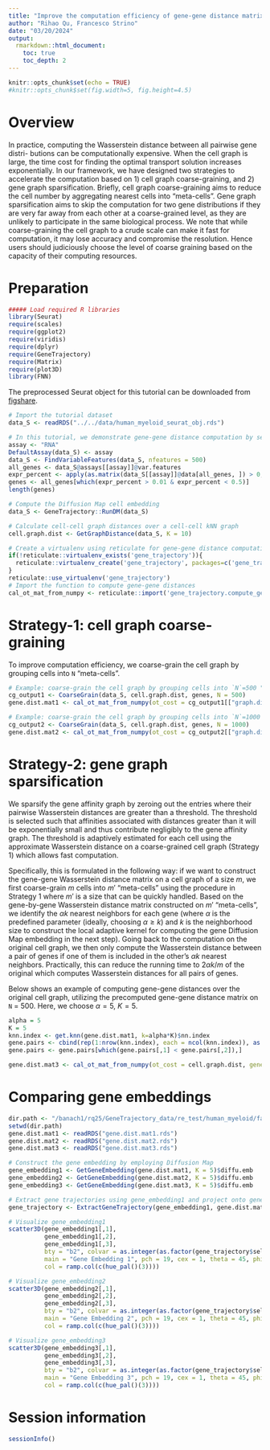 ```yaml
---
title: "Improve the computation efficiency of gene-gene distance matrix"
author: "Rihao Qu, Francesco Strino"
date: "03/20/2024"
output: 
  rmarkdown::html_document:
    toc: true
    toc_depth: 2
---
```

  
```r
knitr::opts_chunk$set(echo = TRUE)
#knitr::opts_chunk$set(fig.width=5, fig.height=4.5) 
```

# Overview
In practice, computing the Wasserstein distance between all pairwise gene distri- butions can be computationally expensive. When the cell graph is large, the time cost for finding the optimal transport solution increases exponentially. In our framework, we have designed two strategies to accelerate the computation based on 1) cell graph coarse-graining, and 2) gene graph sparsification. Briefly, cell graph coarse-graining aims to reduce the cell number by aggregating nearest cells into “meta-cells”. Gene graph sparsification aims to skip the computation for two gene distributions if they are very far away from each other at a coarse-grained level, as they are unlikely to participate in the same biological process. We note that while coarse-graining the cell graph to a crude scale can make it fast for computation, it may lose accuracy and compromise the resolution. Hence users should judiciously choose the level of coarse graining based on the capacity of their computing resources.

# Preparation
```r
##### Load required R libraries
library(Seurat)
require(scales)
require(ggplot2)
require(viridis)
require(dplyr)
require(GeneTrajectory)
require(Matrix)
require(plot3D)
library(FNN)
```

The preprocessed Seurat object for this tutorial can be downloaded from [figshare](https://figshare.com/articles/dataset/Processed_Seurat_objects_for_GeneTrajectory_inference_Gene_Trajectory_Inference_for_Single-cell_Data_by_Optimal_Transport_Metrics_/25243225).

```r
# Import the tutorial dataset
data_S <- readRDS("../../data/human_myeloid_seurat_obj.rds")

# In this tutorial, we demonstrate gene-gene distance computation by selecting the genes expressed by 1% to 50% of cells among the top 500 variable genes. 
assay <- "RNA"
DefaultAssay(data_S) <- assay
data_S <- FindVariableFeatures(data_S, nfeatures = 500)
all_genes <- data_S@assays[[assay]]@var.features
expr_percent <- apply(as.matrix(data_S[[assay]]@data[all_genes, ]) > 0, 1, sum)/ncol(data_S)
genes <- all_genes[which(expr_percent > 0.01 & expr_percent < 0.5)]
length(genes)

# Compute the Diffusion Map cell embedding
data_S <- GeneTrajectory::RunDM(data_S)

# Calculate cell-cell graph distances over a cell-cell kNN graph
cell.graph.dist <- GetGraphDistance(data_S, K = 10)

# Create a virtualenv using reticulate for gene-gene distance computation
if(!reticulate::virtualenv_exists('gene_trajectory')){
  reticulate::virtualenv_create('gene_trajectory', packages=c('gene_trajectory'))
}
reticulate::use_virtualenv('gene_trajectory')
# Import the function to compute gene-gene distances
cal_ot_mat_from_numpy <- reticulate::import('gene_trajectory.compute_gene_distance_cmd')$cal_ot_mat_from_numpy
```

# Strategy-1: cell graph coarse-graining
To improve computation efficiency, we coarse-grain the cell graph by grouping cells into `N` "meta-cells".
```r
# Example: coarse-grain the cell graph by grouping cells into `N`=500 "meta-cells"
cg_output1 <- CoarseGrain(data_S, cell.graph.dist, genes, N = 500)
gene.dist.mat1 <- cal_ot_mat_from_numpy(ot_cost = cg_output1[["graph.dist"]], gene_expr = cg_output1[["gene.expression"]])

# Example: coarse-grain the cell graph by grouping cells into `N`=1000 "meta-cells", which will take a longer time to complete as compared with using `N`=500 "meta-cells". However, it can better preserve the local geometry of the cell graph.
cg_output2 <- CoarseGrain(data_S, cell.graph.dist, genes, N = 1000)
gene.dist.mat2 <- cal_ot_mat_from_numpy(ot_cost = cg_output2[["graph.dist"]], gene_expr = cg_output2[["gene.expression"]])
```


# Strategy-2: gene graph sparsification
We sparsify the gene affinity graph by zeroing out the entries where their pairwise Wasserstein distances are greater than a threshold. The threshold is selected such that affinities associated with distances greater than it will be exponentially small and thus contribute negligibly to the gene affinity graph. The threshold is adaptively estimated for each cell using the approximate Wasserstein distance on a coarse-grained cell graph (Strategy 1) which allows fast computation.

Specifically, this is formulated in the following way: if we want to construct the gene-gene Wasserstein distance matrix on a cell graph of a size $m$, we first coarse-grain $m$ cells into $m′$ “meta-cells” using the procedure in Strategy 1 where $m′$ is a size that can be quickly handled. Based on the gene-by-gene Wasserstein distance matrix constructed on $m′$ “meta-cells”, we identify the $αk$ nearest neighbors for each gene (where $α$ is the predefined parameter (ideally, choosing $α \geq k$) and $k$ is the neighborhood size to construct the local adaptive kernel for computing the gene Diffusion Map embedding in the next step). Going back to the computation on the original cell graph, we then only compute the Wasserstein distance between a pair of genes if one of them is included in the other’s $αk$ nearest neighbors. Practically, this can reduce the running time to $2αk/m$ of the original which computes Wasserstein distances for all pairs of genes.

Below shows an example of computing gene-gene distances over the original cell graph, utilizing the precomputed gene-gene distance matrix on `N` = 500. Here, we choose $α=5$, $K=5$.

```r
alpha = 5
K = 5
knn.index <- get.knn(gene.dist.mat1, k=alpha*K)$nn.index 
gene.pairs <- cbind(rep(1:nrow(knn.index), each = ncol(knn.index)), as.integer(t(knn.index)))
gene.pairs <- gene.pairs[which(gene.pairs[,1] < gene.pairs[,2]),]

gene.dist.mat3 <- cal_ot_mat_from_numpy(ot_cost = cell.graph.dist, gene_expr = t(as.matrix(data_S[[assay]]@data[genes,])), gene_pairs = gene.pairs-1L) # Here, using -1L is to match the indexing criterion in Python.
```

# Comparing gene embeddings 

```r
dir.path <- "/banach1/rq25/GeneTrajectory_data/re_test/human_myeloid/fast_computation/"
setwd(dir.path)
gene.dist.mat1 <- readRDS("gene.dist.mat1.rds")
gene.dist.mat2 <- readRDS("gene.dist.mat2.rds")
gene.dist.mat3 <- readRDS("gene.dist.mat3.rds")
```


```r
# Construct the gene embedding by employing Diffusion Map
gene_embedding1 <- GetGeneEmbedding(gene.dist.mat1, K = 5)$diffu.emb
gene_embedding2 <- GetGeneEmbedding(gene.dist.mat2, K = 5)$diffu.emb
gene_embedding3 <- GetGeneEmbedding(gene.dist.mat3, K = 5)$diffu.emb

# Extract gene trajectories using gene_embedding1 and project onto gene_embedding2 and gene_embedding3 for visual comparison
gene_trajectory <- ExtractGeneTrajectory(gene_embedding1, gene.dist.mat1, N = 3, t.list = c(4,7,7), K = 5)

# Visualize gene_embedding1
scatter3D(gene_embedding1[,1],
          gene_embedding1[,2],
          gene_embedding1[,3],
          bty = "b2", colvar = as.integer(as.factor(gene_trajectory$selected))-1,
          main = "Gene Embedding 1", pch = 19, cex = 1, theta = 45, phi = 0,
          col = ramp.col(c(hue_pal()(3))))

# Visualize gene_embedding2
scatter3D(gene_embedding2[,1],
          gene_embedding2[,2],
          gene_embedding2[,3],
          bty = "b2", colvar = as.integer(as.factor(gene_trajectory$selected))-1,
          main = "Gene Embedding 2", pch = 19, cex = 1, theta = 45, phi = 0,
          col = ramp.col(c(hue_pal()(3))))

# Visualize gene_embedding3
scatter3D(gene_embedding3[,1],
          gene_embedding3[,2],
          gene_embedding3[,3],
          bty = "b2", colvar = as.integer(as.factor(gene_trajectory$selected))-1,
          main = "Gene Embedding 3", pch = 19, cex = 1, theta = 45, phi = 0,
          col = ramp.col(c(hue_pal()(3))))
```



# Session information
```r
sessionInfo()
```
